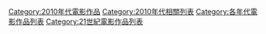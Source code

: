 [[Category:2010年代電影作品|Category:2010年代電影作品]]
[[Category:2010年代相關列表|Category:2010年代相關列表]]
[[Category:各年代電影作品列表|Category:各年代電影作品列表]]
[[Category:21世紀電影作品列表|Category:21世紀電影作品列表]]